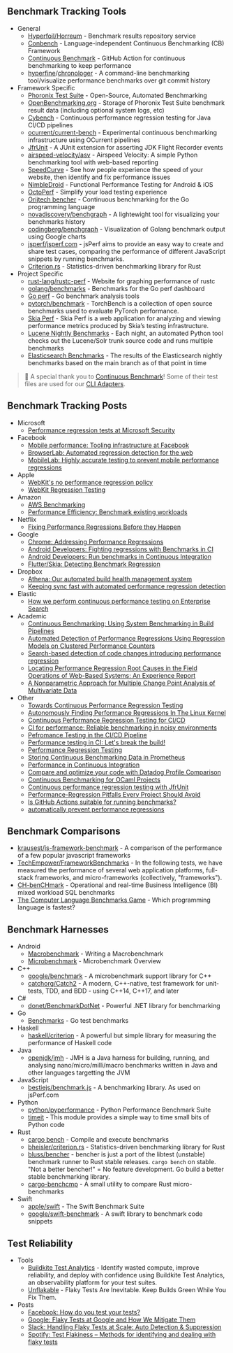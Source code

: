 ## Benchmark Tracking Tools

- General
  - [Hyperfoil/Horreum](https://github.com/Hyperfoil/Horreum) - Benchmark results repository service
  - [Conbench](https://github.com/conbench/conbench) - Language-independent Continuous Benchmarking (CB) Framework
  - [Continuous Benchmark](https://github.com/marketplace/actions/continuous-benchmark) - GitHub Action for continuous benchmarking to keep performance
  - [hyperfine](https://github.com/sharkdp/hyperfine)/[chronologer](https://github.com/dandavison/chronologer) - A command-line benchmarking tool/visualize performance benchmarks over git commit history
- Framework Specific
  - [Phoronix Test Suite](https://www.phoronix-test-suite.com) - Open-Source, Automated Benchmarking
  - [OpenBenchmarking.org](https://openbenchmarking.org/) - Storage of Phoronix Test Suite benchmark result data (including optional system logs, etc)
  - [Cybench](https://cybench.io) - Continuous performance regression testing for Java CI/CD pipelines
  - [ocurrent/current-bench](https://github.com/ocurrent/current-bench) - Experimental continuous benchmarking infrastructure using OCurrent pipelines
  - [JfrUnit](https://github.com/moditect/jfrunit) - A JUnit extension for asserting JDK Flight Recorder events
  - [airspeed-velocity/asv](https://github.com/airspeed-velocity/asv) - Airspeed Velocity: A simple Python benchmarking tool with web-based reporting
  - [SpeedCurve](https://www.speedcurve.com) - See how people experience the speed of your website, then identify and fix performance issues
  - [NimbleDroid](https://nimbledroid.com/) - Functional Performance Testing for Android & iOS
  - [OctoPerf](https://octoperf.com/) - Simplify your load testing experience
  - [Orijtech bencher](https://bencher.orijtech.com) - Continuous benchmarking for the Go programming language
  - [novadiscovery/benchgraph](https://github.com/novadiscovery/benchgraph) - A lightewight tool for visualizing your benchmarks history
  - [codingberg/benchgraph](https://github.com/codingberg/benchgraph) - Visualization of Golang benchmark output using Google charts
  - [jsperf/jsperf.com](https://github.com/jsperf/jsperf.com) - jsPerf aims to provide an easy way to create and share test cases, comparing the performance of different JavaScript snippets by running benchmarks.
  - [Criterion.rs](https://bheisler.github.io/criterion.rs/book/user_guide/comparing_functions.html) - Statistics-driven benchmarking library for Rust
- Project Specific
  - [rust-lang/rustc-perf](https://github.com/rust-lang/rustc-perf) - Website for graphing performance of rustc
  - [golang/benchmarks](https://github.com/golang/benchmarks) - Benchmarks for the Go perf dashboard
  - [Go perf](https://pkg.go.dev/golang.org/x/perf) - Go benchmark analysis tools
  - [pytorch/benchmark](https://github.com/pytorch/benchmark) - TorchBench is a collection of open source benchmarks used to evaluate PyTorch performance.
  - [Skia Perf](https://skia.org/docs/dev/testing/skiaperf/) - Skia Perf is a web application for analyzing and viewing performance metrics produced by Skia’s testing infrastructure.
  - [Lucene Nightly Benchmarks](https://people.apache.org/~mikemccand/lucenebench) - Each night, an automated Python tool checks out the Lucene/Solr trunk source code and runs multiple benchmarks
  - [Elasticsearch Benchmarks](https://elasticsearch-benchmarks.elastic.co) - The results of the Elasticsearch nightly benchmarks based on the main branch as of that point in time

> 🐰 A special thank you to [Continuous Benchmark](https://github.com/marketplace/actions/continuous-benchmark)!
> Some of their test files are used for our [CLI Adapters](https://bencher.dev/docs/explanation/cli-adapters).

## Benchmark Tracking Posts

- Microsoft
  - [Performance regression tests at Microsoft Security](https://devblogs.microsoft.com/premier-developer/performance-regression-tests-at-microsoft-security/)
- Facebook
  - [Mobile performance: Tooling infrastructure at Facebook](https://engineering.fb.com/2015/04/10/developer-tools/mobile-performance-tooling-infrastructure-at-facebook/)
  - [BrowserLab: Automated regression detection for the web](https://engineering.fb.com/2016/08/31/web/browserlab-automated-regression-detection-for-the-web/)
  - [MobileLab: Highly accurate testing to prevent mobile performance regressions](https://engineering.fb.com/2018/10/19/android/mobilelab/)
- Apple
  - [WebKit's no performance regression policy](https://nicoverbruggen.be/blog/webkit-no-regression-policy)
  - [WebKit Regression Testing](https://webkit.org/regression-testing/)
- Amazon
  - [AWS Benchmarking](https://www.amazon.jobs/en/landing_pages/AWS-benchmarking)
  - [Performance Efficiency: Benchmark existing workloads](https://docs.aws.amazon.com/wellarchitected/latest/framework/perf_performing_architecture_benchmark.html)
- Netflix
  - [Fixing Performance Regressions Before they Happen](https://netflixtechblog.com/fixing-performance-regressions-before-they-happen-eab2602b86fe)
- Google
  - [Chrome: Addressing Performance Regressions](https://chromium.googlesource.com/chromium/src/+/master/docs/speed/addressing_performance_regressions.md)
  - [Android Developers: Fighting regressions with Benchmarks in CI](https://medium.com/androiddevelopers/fighting-regressions-with-benchmarks-in-ci-6ea9a14b5c71)
  - [Android Developers: Run benchmarks in Continuous Integration](https://developer.android.com/topic/performance/benchmarking/benchmarking-in-ci)
  - [Flutter/Skia: Detecting Benchmark Regression](https://bitworking.org/news/2014/11/detecting-benchmark-regressions/)
- Dropbox
  - [Athena: Our automated build health management system](https://dropbox.tech/infrastructure/athena-our-automated-build-health-management-system)
  - [Keeping sync fast with automated performance regression detection](https://dropbox.tech/infrastructure/keeping-sync-fast-with-automated-performance-regression-detectio)
- Elastic
  - [How we perform continuous performance testing on Enterprise Search](https://www.elastic.co/blog/how-to-use-continuous-performance-testing-for-enterprise-search)
- Academic
  - [Continuous Benchmarking: Using System Benchmarking in Build Pipelines](https://www.researchgate.net/publication/333918034_Continuous_Benchmarking_Using_System_Benchmarking_in_Build_Pipelines)
  - [Automated Detection of Performance Regressions Using Regression Models on Clustered Performance Counters](https://www.researchgate.net/publication/281117799_Automated_Detection_of_Performance_Regressions_Using_Regression_Models_on_Clustered_Performance_Counters)
  - [Search-based detection of code changes introducing performance regression](https://www.sciencedirect.com/science/article/abs/pii/S2210650222000712)
  - [Locating Performance Regression Root Causes in the Field Operations of Web-Based Systems: An Experience Report](https://ieeexplore.ieee.org/document/9629300)
  - [A Nonparametric Approach for Multiple Change Point Analysis of Multivariate Data](https://arxiv.org/pdf/1306.4933.pdf)
- Other
  - [Towards Continuous Performance Regression Testing](https://www.morling.dev/blog/towards-continuous-performance-regression-testing)
  - [Autonomously Finding Performance Regressions In The Linux Kernel](https://www.phoronix.com/review/linux_perf_regressions)
  - [Continuous Performance Regression Testing for CI/CD](https://www.nastel.com/continuous-performance-regression-testing-for-ci-cd/)
  - [CI for performance: Reliable benchmarking in noisy environments](https://pythonspeed.com/articles/consistent-benchmarking-in-ci/)
  - [Pefromance Testing in the CI/CD Pipeline](https://www.subject-7.com/performance-testing-in-the-ci-cd-pipeline/)
  - [Performance testing in CI: Let's break the build!](https://www.speedcurve.com/blog/performance-testing-in-ci-lets-break-the-build/)
  - [Performance Regression Testing](https://octoperf.com/blog/2020/11/16/performance-regression-testing)
  - [Storing Continuous Benchmarking Data in Prometheus](https://www.youtube.com/watch?v=1Yj2pSfsu8I)
  - [Performance in Continuous Integration](https://www.dynatrace.com/resources/ebooks/javabook/performance-in-continuous-integration/)
  - [Compare and optimize your code with Datadog Profile Comparison](https://www.datadoghq.com/blog/code-optimization-datadog-profile-comparison/)
  - [Continuous Benchmarking for OCaml Projects](https://watch.ocaml.org/videos/watch/1c994370-1aaa-4db6-b901-d762786e4904)
  - [Continuous performance regression testing with JfrUnit](https://developers.redhat.com/devnation/tech-talks/jfrunit)
  - [Performance-Regression Pitfalls Every Project Should Avoid](https://www.eetimes.eu/performance-regression-pitfalls-every-project-should-avoid/)
  - [Is GitHub Actions suitable for running benchmarks?](https://labs.quansight.org/blog/2021/08/github-actions-benchmarks)
  - [automatically prevent performance regressions](https://stackoverflow.com/questions/19713319/automatically-prevent-performance-regressions)

## Benchmark Comparisons

- [krausest/js-framework-benchmark](https://github.com/krausest/js-framework-benchmark) - A comparison of the performance of a few popular javascript frameworks
- [TechEmpower/FrameworkBenchmarks](https://github.com/TechEmpower/FrameworkBenchmarks) - In the following tests, we have measured the performance of several web application platforms, full-stack frameworks, and micro-frameworks (collectively, "frameworks").
- [CH-benCHmark](https://db.in.tum.de/research/projects/CHbenCHmark/index.shtml) - Operational and real-time Business Intelligence (BI) mixed workload SQL benchmarks
- [The Computer Language Benchmarks Game](https://benchmarksgame-team.pages.debian.net/benchmarksgame/index.html) - Which programming language is fastest?

## Benchmark Harnesses

- Android
  - [Macrobenchmark](https://developer.android.com/topic/performance/benchmarking/macrobenchmark-overview) - Writing a Macrobenchmark
  - [Microbenchmark](https://developer.android.com/topic/performance/benchmarking/microbenchmark-overview) - Microbenchmark Overview
- C++
  - [google/benchmark](https://github.com/google/benchmark) - A microbenchmark support library for C++
  - [catchorg/Catch2](https://github.com/catchorg/Catch2) - A modern, C++-native, test framework for unit-tests, TDD, and BDD - using C++14, C++17, and later
- C#
  - [donet/BenchmarkDotNet](https://github.com/dotnet/BenchmarkDotNet) - Powerful .NET library for benchmarking
- Go
  - [Benchmarks](https://pkg.go.dev/testing#hdr-Benchmarks) - Go test benchmarks
- Haskell
  - [haskell/criterion](https://github.com/haskell/criterion) - A powerful but simple library for measuring the performance of Haskell code
- Java
  - [openjdk/jmh](https://github.com/openjdk/jmh) - JMH is a Java harness for building, running, and analysing nano/micro/milli/macro benchmarks written in Java and other languages targetting the JVM
- JavaScript
  - [bestiejs/benchmark.js](https://github.com/bestiejs/benchmark.js) - A benchmarking library. As used on jsPerf.com
- Python
  - [python/pyperformance](https://github.com/python/pyperformance) - Python Performance Benchmark Suite
  - [timeit](https://docs.python.org/3/library/timeit.html) - This module provides a simple way to time small bits of Python code
- Rust
  - [cargo bench](https://doc.rust-lang.org/cargo/commands/cargo-bench.html) - Compile and execute benchmarks
  - [bheisler/criterion.rs](https://github.com/bheisler/criterion.rs) - Statistics-driven benchmarking library for Rust
  - [bluss/bencher](https://github.com/bluss/bencher) - bencher is just a port of the libtest (unstable) benchmark runner to Rust stable releases. `cargo bench` on stable. "Not a better bencher!" = No feature development. Go build a better stable benchmarking library.
  - [cargo-benchcmp](https://github.com/BurntSushi/cargo-benchcmp) - A small utility to compare Rust micro-benchmarks
- Swift
  - [apple/swift](https://github.com/apple/swift/tree/main/benchmark) - The Swift Benchmark Suite
  - [google/swift-benchmark](https://github.com/google/swift-benchmark) - A swift library to benchmark code snippets

## Test Reliability

- Tools
  - [Buildkite Test Analytics](https://buildkite.com/test-analytics) - Identify wasted compute, improve reliability, and deploy with confidence using Buildkite Test Analytics, an observability platform for your test suites.
  - [Unflakable](https://unflakable.com) - Flaky Tests Are Inevitable. Keep Builds Green While You Fix Them.
- Posts
  - [Facebook: How do you test your tests?](https://engineering.fb.com/2020/12/10/developer-tools/probabilistic-flakiness/)
  - [Google: Flaky Tests at Google and How We Mitigate Them ](https://testing.googleblog.com/2016/05/flaky-tests-at-google-and-how-we.html)
  - [Slack: Handling Flaky Tests at Scale: Auto Detection & Suppression](https://slack.engineering/handling-flaky-tests-at-scale-auto-detection-suppression/)
  - [Spotify: Test Flakiness – Methods for identifying and dealing with flaky tests ](https://engineering.atspotify.com/2019/11/test-flakiness-methods-for-identifying-and-dealing-with-flaky-tests/)
